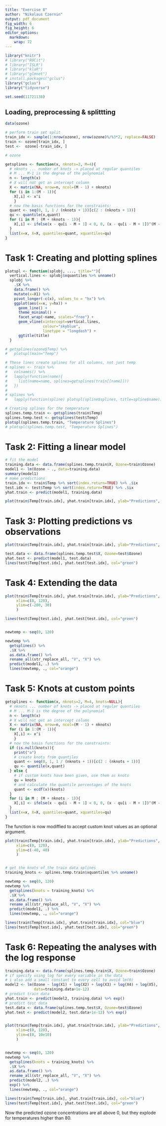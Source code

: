 ```yaml
---
title: "Exercise 8"
author: "Nikolaus Czernin"
output: pdf_document
fig_width: 6 
fig_height: 6
editor_options: 
  markdown: 
    wrap: 72
---
```


```r
library("knitr")
# library("ROCit")
# library("ISLR")
# library("klaR")
# library("glmnet")
# install.packages("gclus")
library("gclus")
library("tidyverse")

set.seed(11721138)
```

## Loading, preprocessing & splittting
```r
data(ozone)

# perform train set split
train_idx <- sample(1:nrow(ozone), nrow(ozone)%/%3*2, replace=FALSE)
train <- ozone[train_idx, ]
test <-  ozone[-train_idx, ]

# ozone
```

```r
getsplines <- function(x, nknots=2, M=4){
  # nknots ... number of knots -> placed at regular quantiles
  # M ... M-1 is the degree of the polynomial
  n <- length(x)
  # X will not get an intercept column
  X <- matrix(NA, nrow=n, ncol=(M - 1) + nknots)
  for (i in 1:(M - 1)){ 
    X[,i] <- x^i 
    }
  # now the basis functions for the constraints:
  quant <- seq(0, 1, 1 / (nknots + 1))[c(2 : (nknots + 1))]
  qu <- quantile(x,quant)
  for (i in M : (M + nknots - 1)){
    X[,i] <- ifelse(x - qu[i - M + 1] < 0, 0, (x - qu[i - M + 1])^(M - 1))
  }
  list(x=x, X=X, quantiles=quant, xquantiles=qu)
}

```


# Task 1: Creating and plotting splines
```r
plotspl <- function(splobj, ..., title=""){
  vertical.lines <- splobj$xquantiles %>% unname()
  splobj %>%  
    .$X %>% 
    data.frame() %>% 
    mutate(x=X1) %>% 
    pivot_longer(-c(x), values_to = "hx") %>% 
    ggplot(aes(x=x, y=hx)) +
      geom_line() +
      theme_minimal() +
      facet_wrap(~name, scales="free") +
      geom_vline(xintercept=vertical.lines, 
                 colour="skyblue", 
                 linetype = "longdash") +
      ggtitle(title) 
  }

# getsplines(ozone$Temp) %>% 
#   plotspl(main="Temp")
```


```r
# These lines create splines for all columns, not just temp
# splines <- train %>% 
#   colnames() %>% 
#   lapply(function(name){
#     list(name=name, splines=getsplines(train[[name]]))
#   })
# 
# splines %>% 
#   lapply(function(spline) plotspl(spline$splines, title=spline$name))

# Creating splines for the temperature
splines.temp.train <- getsplines(train$Temp)
splines.temp.test <- getsplines(test$Temp)
plotspl(splines.temp.train, "Temperature Splines")
# plotspl(splines.temp.test, "Temperature Splines")

```

# Task 2: Fitting a linear model

```r
# fit the model
training.data <- data.frame(splines.temp.train$X, Ozone=train$Ozone)
model1 <- lm(Ozone ~ ., data=training.data)
summary(model1)
# make predictions
train.idx <- train$Temp %>% sort(index.return=TRUE) %>% .$ix
test.idx <- test$Temp %>% sort(index.return=TRUE) %>% .$ix
yhat.train <- predict(model1, training.data)

plot(train$Temp[train.idx], yhat.train[train.idx], ylab="Predictions", main="Predicted ozone concentration per temperature", col="blue", type="l")
```

# Task 3: Plotting predictions vs observations

```r


plot(train$Temp[train.idx], yhat.train[train.idx], ylab="Predictions", main="Predicted ozone concentration per temperature", col="blue", type="l")

test.data <- data.frame(splines.temp.test$X, Ozone=test$Ozone)
yhat.test <- predict(model1, test.data)
lines(test$Temp[test.idx], yhat.test[test.idx], col="green")

```

# Task 4: Extending the data
```r
plot(train$Temp[train.idx], yhat.train[train.idx], ylab="Predictions", main="Predicted ozone concentration per temperature", col="blue", type="l",
     xlim=c(0, 120), 
     ylim=c(-200, 30)
     )

lines(test$Temp[test.idx], yhat.test[test.idx], col="green")


newtemp <- seq(0, 120)

newtemp %>% 
  getsplines() %>% 
  .$X %>% 
  as.data.frame() %>% 
  rename_all(str_replace_all, "V", "X") %>% 
  predict(model1, .) %>% 
  lines(newtemp, ., col="orange")
```

# Task 5: Knots at custom points
```r
getsplines <- function(x, nknots=2, M=4, knots=NULL){
  # nknots ... number of knots -> placed at regular quantiles
  # M ... M-1 is the degree of the polynomial
  n <- length(x)
  # X will not get an intercept column
  X <- matrix(NA, nrow=n, ncol=(M - 1) + nknots)
  for (i in 1:(M - 1)){ 
    X[,i] <- x^i 
    }
  # now the basis functions for the constraints:
  if (is.null(knots)){
    print("a")
    # create knots from quantiles
    quant <- seq(0, 1, 1 / (nknots + 1))[c(2 : (nknots + 1))]
    qu <- quantile(x,quant)
  } else {
    # if custom knots have been given, use them as knots
    qu = knots
    # and calculate the quantile percentages of the knots
    quant <- ecdf(x)(knots)
  }
  for (i in M : (M + nknots - 1)){
    X[,i] <- ifelse(x - qu[i - M + 1] < 0, 0, (x - qu[i - M + 1])^(M - 1))
  }
  list(x=x, X=X, quantiles=quant, xquantiles=qu)
}

```

The function is now modiffied to accept custom knot values as an optional 
argument. 

```r
plot(train$Temp[train.idx], yhat.train[train.idx], ylab="Predictions", main="Predicted ozone concentration per temperature", col="blue", type="l",
     xlim=c(0, 120),
     ylim=c(-40, 40)
     )


# get the knots of the train data splines
training_knots <- splines.temp.train$xquantiles %>% unname()

newtemp <- seq(0, 120)
newtemp %>% 
  getsplines(knots = training_knots) %>% 
  .$X %>% 
  as.data.frame() %>% 
  rename_all(str_replace_all, "V", "X") %>% 
  predict(model1, .) %>% 
  lines(newtemp, ., col="orange")

lines(train$Temp[train.idx], yhat.train[train.idx], col="blue")
lines(test$Temp[test.idx], yhat.test[test.idx], col="green")

```


# Task 6: Repeating the analyses with the log response
```r

training.data <- data.frame(splines.temp.train$X, Ozone=train$Ozone)
# if specify using log for every variable in the data
# i also add a small constant to every cell to avoid lm(0)
model2 <- lm(Ozone ~ log(X1) + log(X2) + log(X3) + log(X4) + log(X5),
             data=training.data+1e-12)
# predict train data
yhat.train <- predict(model2, training.data) %>% exp()
# predict test data
test.data <- data.frame(splines.temp.test$X, Ozone=test$Ozone)
yhat.test <- predict(model2, test.data+1e-12) %>% exp()


plot(train$Temp[train.idx], yhat.train[train.idx], ylab="Predictions", main="Predicted ozone concentration per temperature", col="blue", type="l",
     xlim=c(0, 120),
     ylim=c(0, 10e10)
     )


newtemp <- seq(0, 120)
newtemp %>% 
  getsplines(knots = training_knots) %>% 
  .$X %>% 
  as.data.frame() %>% 
  rename_all(str_replace_all, "V", "X") %>% 
  predict(model2, .) %>% 
  exp() %>% 
  lines(newtemp, ., col="orange")

lines(train$Temp[train.idx], yhat.train[train.idx], col="blue")
lines(test$Temp[test.idx], yhat.test[test.idx], col="green")

```

Now the predicted ozone concentrations are all above 0, but they explode 
for temperatures higher than 80. 






